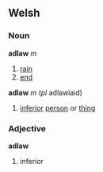 ==Welsh==
===Noun===
'''adlaw''' ''m''
# [[rain]]
# [[end]]
'''adlaw''' ''m'' (''pl'' adlawiaid)
# [[inferior]] [[person]] or [[thing]]
===Adjective===
'''adlaw'''
# inferior